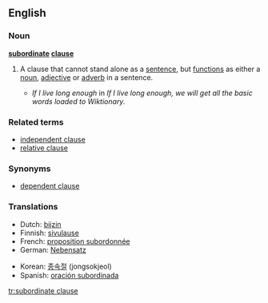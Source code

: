==English==

===Noun===
'''[[subordinate]] [[clause]]'''

# {{grammar}} A clause that cannot stand alone as a [[sentence]], but [[function]]s as either a [[noun]], [[adjective]] or [[adverb]] in a sentence.
#* ''If I live long enough'' in ''If I live long enough, we will get all the basic words loaded to Wiktionary.''

===Related terms===
*[[independent clause]]
*[[relative clause]]

===Synonyms===
* [[dependent clause]]

===Translations===

{{trans-top|a clause that cannot stand alone}}
*Dutch:  [[bijzin]] {{m}}
*Finnish: [[sivulause]]
*French: [[proposition subordonnée]] {{f}}
*German: [[Nebensatz]] {{m}}
{{trans-mid}}
*Korean: [[종속절]] (jongsokjeol)
*Spanish: [[oración subordinada]] {{f}}
{{trans-bottom}}

[[tr:subordinate clause]]